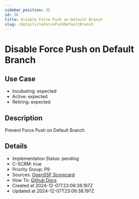 ```yaml
---
sidebar_position: 35
id: 36
title: Disable Force Push on Default Branch
slug: /details/noForcePushDefaultBranch
---
```


# Disable Force Push on Default Branch

## Use Case
- Incubating: expected
- Active: expected
- Retiring: expected

## Description

Prevent Force Push on Default Branch

## Details
- Implementation Status: pending
- C-SCRM: true
- Priority Group: P9
- Sources: [OpenSSF Scorecard](https://github.com/ossf/scorecard/blob/main/docs/checks.md#branch-protection)
- How To: [Github Docs](https://docs.github.com/en/repositories/configuring-branches-and-merges-in-your-repository/managing-protected-branches/about-protected-branches)
- Created at 2024-12-07T23:06:38.197Z
- Updated at 2024-12-07T23:06:38.197Z

